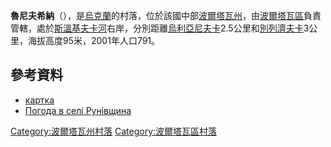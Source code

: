{{coord|49|41|50|N|34|45|12|E|scale:100000_region:UA|display=title}}

'''魯尼夫希納'''（{{lang-uk|Рунівщина}}），是[[烏克蘭|烏克蘭]]的村落，位於該國中部[[波爾塔瓦州|波爾塔瓦州]]，由[[波爾塔瓦區|波爾塔瓦區]]負責管轄，處於[[斯溫基夫卡河|斯溫基夫卡河]]右岸，分別距離[[烏利亞尼夫卡_(波爾塔瓦區)|烏利亞尼夫卡]]2.5公里和[[別列濟夫卡_(波爾塔瓦區)|別列濟夫卡]]3公里，海拔高度95米，2001年人口791。

==參考資料==
* [http://gska2.rada.gov.ua/pls/z7502/A005?rdat1=20.11.2007&rf7571=26439 картка]{{dead link|date=2018年5月 |bot=InternetArchiveBot |fix-attempted=yes }}
* [http://weather.in.ua/ua/poltavskaja/22982 Погода в селі Рунівщина] {{Wayback|url=http://weather.in.ua/ua/poltavskaja/22982 |date=20111219205906 }}

{{DEFAULTSORT:Рунівщина}}
[[Category:波爾塔瓦州村落|Category:波爾塔瓦州村落]]
[[Category:波爾塔瓦區村落|Category:波爾塔瓦區村落]]


{{Poltava-geo-stub}}
